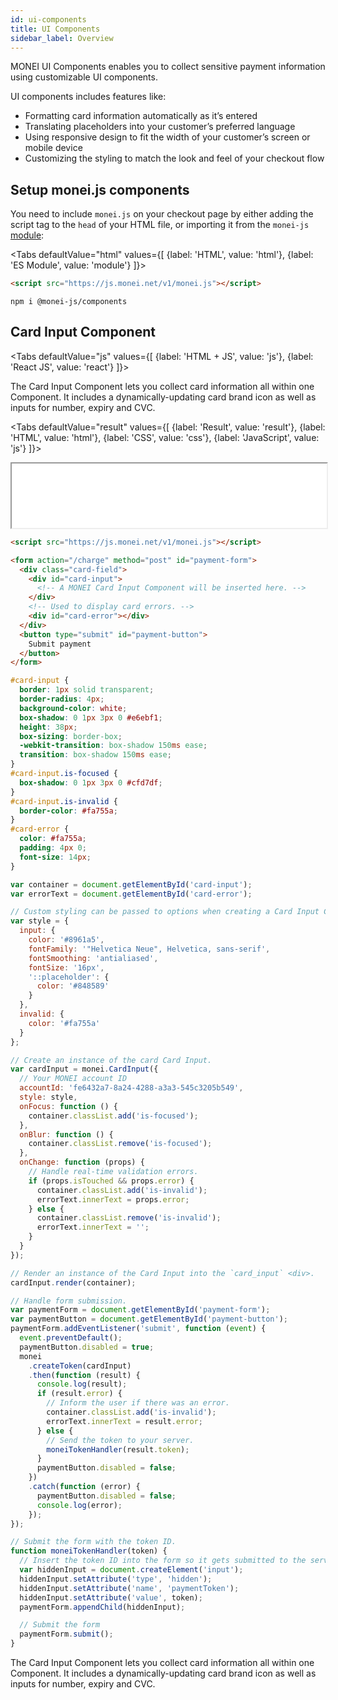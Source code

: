 ```yaml
---
id: ui-components
title: UI Components
sidebar_label: Overview
---
```


MONEI UI Components enables you to collect sensitive payment information using customizable UI components.

UI components includes features like:

- Formatting card information automatically as it’s entered
- Translating placeholders into your customer’s preferred language
- Using responsive design to fit the width of your customer’s screen or mobile device
- Customizing the styling to match the look and feel of your checkout flow

## Setup monei.js components

You need to include `monei.js` on your checkout page by either adding the script tag to the `head` of your HTML file, or importing it from the `monei-js` [module](https://www.npmjs.com/package/@monei-js/components):


<Tabs
  defaultValue="html"
  values={[
    {label: 'HTML', value: 'html'},
    {label: 'ES Module', value: 'module'}
  ]}>
<TabItem value="html">

```html
<script src="https://js.monei.net/v1/monei.js"></script>
```

</TabItem>
<TabItem value="module">

```
npm i @monei-js/components
```

</TabItem>
</Tabs>

## Card Input Component

<Tabs
  defaultValue="js"
  values={[
    {label: 'HTML + JS', value: 'js'},
    {label: 'React JS', value: 'react'}
]}>
<TabItem value="js">

The Card Input Component lets you collect card information all within one Component. It includes a dynamically-updating card brand icon as well as inputs for number, expiry and CVC.

<Tabs
  defaultValue="result"
  values={[
    {label: 'Result', value: 'result'},
    {label: 'HTML', value: 'html'},
    {label: 'CSS', value: 'css'},
    {label: 'JavaScript', value: 'js'}
  ]}>
<TabItem value="result">

<iframe
  src="/card-input-example.html"
  height="103px"
  width="100%"
  className="preview-frame"></iframe>

</TabItem>
<TabItem value="html">

```html
<script src="https://js.monei.net/v1/monei.js"></script>

<form action="/charge" method="post" id="payment-form">
  <div class="card-field">
    <div id="card-input">
      <!-- A MONEI Card Input Component will be inserted here. -->
    </div>
    <!-- Used to display card errors. -->
    <div id="card-error"></div>
  </div>
  <button type="submit" id="payment-button">
    Submit payment
  </button>
</form>
```

</TabItem>
<TabItem value="css">

```css
#card-input {
  border: 1px solid transparent;
  border-radius: 4px;
  background-color: white;
  box-shadow: 0 1px 3px 0 #e6ebf1;
  height: 38px;
  box-sizing: border-box;
  -webkit-transition: box-shadow 150ms ease;
  transition: box-shadow 150ms ease;
}
#card-input.is-focused {
  box-shadow: 0 1px 3px 0 #cfd7df;
}
#card-input.is-invalid {
  border-color: #fa755a;
}
#card-error {
  color: #fa755a;
  padding: 4px 0;
  font-size: 14px;
}
```

</TabItem>
<TabItem value="js">

```js
var container = document.getElementById('card-input');
var errorText = document.getElementById('card-error');

// Custom styling can be passed to options when creating a Card Input Component.
var style = {
  input: {
    color: '#8961a5',
    fontFamily: '"Helvetica Neue", Helvetica, sans-serif',
    fontSmoothing: 'antialiased',
    fontSize: '16px',
    '::placeholder': {
      color: '#848589'
    }
  },
  invalid: {
    color: '#fa755a'
  }
};

// Create an instance of the card Card Input.
var cardInput = monei.CardInput({
  // Your MONEI account ID
  accountId: 'fe6432a7-8a24-4288-a3a3-545c3205b549',
  style: style,
  onFocus: function () {
    container.classList.add('is-focused');
  },
  onBlur: function () {
    container.classList.remove('is-focused');
  },
  onChange: function (props) {
    // Handle real-time validation errors.
    if (props.isTouched && props.error) {
      container.classList.add('is-invalid');
      errorText.innerText = props.error;
    } else {
      container.classList.remove('is-invalid');
      errorText.innerText = '';
    }
  }
});

// Render an instance of the Card Input into the `card_input` <div>.
cardInput.render(container);

// Handle form submission.
var paymentForm = document.getElementById('payment-form');
var paymentButton = document.getElementById('payment-button');
paymentForm.addEventListener('submit', function (event) {
  event.preventDefault();
  paymentButton.disabled = true;
  monei
    .createToken(cardInput)
    .then(function (result) {
      console.log(result);
      if (result.error) {
        // Inform the user if there was an error.
        container.classList.add('is-invalid');
        errorText.innerText = result.error;
      } else {
        // Send the token to your server.
        moneiTokenHandler(result.token);
      }
      paymentButton.disabled = false;
    })
    .catch(function (error) {
      paymentButton.disabled = false;
      console.log(error);
    });
});

// Submit the form with the token ID.
function moneiTokenHandler(token) {
  // Insert the token ID into the form so it gets submitted to the server
  var hiddenInput = document.createElement('input');
  hiddenInput.setAttribute('type', 'hidden');
  hiddenInput.setAttribute('name', 'paymentToken');
  hiddenInput.setAttribute('value', token);
  paymentForm.appendChild(hiddenInput);

  // Submit the form
  paymentForm.submit();
}
```

</TabItem>
</Tabs>

</TabItem>
<TabItem value="react">

The Card Input Component lets you collect card information all within one Component. It includes a dynamically-updating card brand icon as well as inputs for number, expiry and CVC.

</TabItem>
</Tabs>
